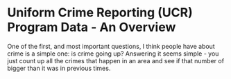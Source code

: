 # Uniform Crime Reporting (UCR) Program Data - An Overview {#ucr_general}

One of the first, and most important questions, I think people have about crime is a simple one: is crime going up? Answering it seems simple - you just count up all the crimes that happen in an area and see if that number of bigger than it was in previous times. 